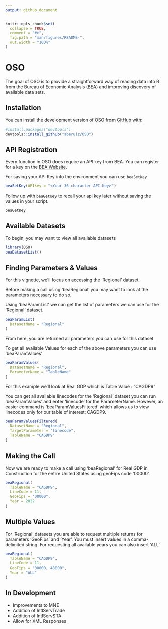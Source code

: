 ```yaml
---
output: github_document
---
```

```r
knitr::opts_chunk$set(
  collapse = TRUE,
  comment = "#>",
  fig.path = "man/figures/README-",
  out.width = "100%"
)
```

# OSO

The goal of OSO is to provide a straightforward way of reading data into R from the Bureau of Economic Analysis (BEA) and improving discovery of available data sets.

## Installation

You can install the development version of OSO from [GitHub](https:://github.com/) with:

```r
#install.packages("devtools")
devtools::install_github("aberuiz/OSO")
```

## API Registration

Every function in OSO does require an API key from BEA. You can register for a key on the [BEA Website](https://apps.bea.gov/api/signup/).

For saving your API Key into the environment you can use `beaSetKey`

```r
beaSetKey(APIkey = "<Your 36 character API Key>")
```

Follow up with `beaGetKey` to recall your api key later without saving the values in your script.

```r
beaGetKey
```

## Available Datasets

To begin, you may want to view all available datasets

```r
library(OSO)
beaDatasetList()
```

## Finding Parameters & Values

For this vignette, we'll focus on accessing the 'Regional' dataset.

Before making a call using 'beaRegional' you may want to look at the parameters necessary to do so.

Using 'beaParamList' we can get the list of parameters we can use for the 'Regional' dataset.

```r
beaParamList(
  DatasetName = "Regional"
)
```

From here, you are returned all parameters you can use for this dataset.

To get all available Values for each of the above parameters you can use 'beaParamValues'

```r
beaParamValues(
  DatasetName = "Regional",
  ParameterName = "TableName"
)
```

For this example we'll look at Real GDP which is Table Value : "CAGDP9"

You can get all available linecodes for the 'Regional' dataset you can run 'beaParamValues' and enter 'linecode' for the ParameterName. However, an easier command is 'beaParamValuesFiltered' which allows us to view linecodes only for our table of interest: CAGDP9.

```r
beaParamValuesFiltered(
  DatasetName = "Regional",
  TargetParameter = "linecode",
  TableName = "CAGDP9"
)
```

## Making the Call

Now we are ready to make a call using 'beaRegional' for Real GDP in Construction for the entire United States using geoFips code '00000'.

```r
beaRegional(
  TableName = "CAGDP9",
  LineCode = 11,
  GeoFips = "00000",
  Year = 2022
)
```

## Multiple Values

For 'Regional' datasets you are able to request multiple returns for parameters 'GeoFips' and 'Year'. You must insert values in a comma-delimited string. For requesting all available years you can also insert 'ALL'.

```r
beaRegional(
  TableName = "CAGDP9",
  LineCode = 11,
  GeoFips = "00000, 48000",
  Year = "ALL"
)
```

## In Development

  - Improvements to MNE
  - Addition of IntlServTrade
  - Addition of IntlServSTA
  - Allow for XML Responses
